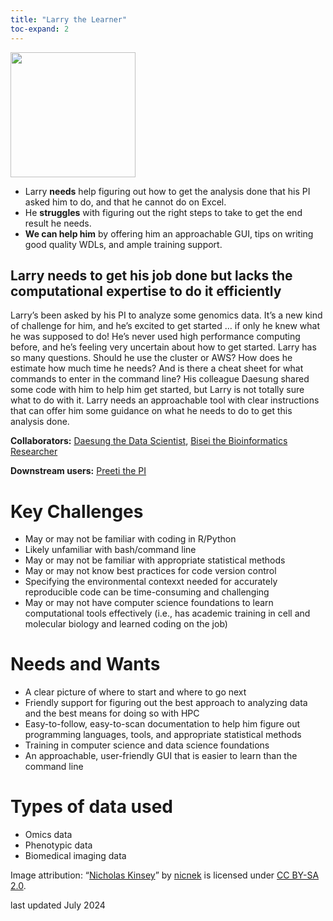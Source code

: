 ```yaml
---
title: "Larry the Learner"
toc-expand: 2
---
```


::: grid
::: {.g-col-12 .g-col-xl-3}
<img src="/img/larry.jpg" width="200" height="200"/>
:::

::: {.g-col-12 .g-col-xl-8}
-   Larry **needs** help figuring out how to get the analysis done that his PI asked him to do, and that he cannot do on Excel.
-   He **struggles** with figuring out the right steps to take to get the end result he needs.
-   **We can help him** by offering him an approachable GUI, tips on writing good quality WDLs, and ample training support.
:::
:::

::: lightblue-highlight
## Larry needs to get his job done but lacks the computational expertise to do it efficiently

Larry's been asked by his PI to analyze some genomics data. It's a new kind of challenge for him, and he's excited to get started ... if only he knew what he was supposed to do! He's never used high performance computing before, and he's feeling very uncertain about how to get started. Larry has so many questions. Should he use the cluster or AWS? How does he estimate how much time he needs? And is there a cheat sheet for what commands to enter in the command line? His colleague Daesung shared some code with him to help him get started, but Larry is not totally sure what to do with it. Larry needs an approachable tool with clear instructions that can offer him some guidance on what he needs to do to get this analysis done.
:::

::: darkblue-highlight
**Collaborators:** [Daesung the Data Scientist](/family/proof/daesung-the-data-scientist.html), [Bisei the Bioinformatics Researcher](/family/proof/bisei-the-bioinformatics-researcher.html) 

**Downstream users:** [Preeti the PI](/family/proof/preeti-the-pi.html)
:::

# Key Challenges

-   May or may not be familiar with coding in R/Python
-   Likely unfamiliar with bash/command line
-   May or may not be familiar with appropriate statistical methods
-   May or may not know best practices for code version control
-   Specifying the environmental contexxt needed for accurately reproducible code can be time-consuming and challenging
-   May or may not have computer science foundations to learn computational tools effectively (i.e., has academic training in cell and molecular biology and learned coding on the job)

# Needs and Wants

-   A clear picture of where to start and where to go next
-   Friendly support for figuring out the best approach to analyzing data and the best means for doing so with HPC
-   Easy-to-follow, easy-to-scan documentation to help him figure out programming languages, tools, and appropriate statistical methods
-   Training in computer science and data science foundations
-   An approachable, user-friendly GUI that is easier to learn than the command line

# Types of data used

-   Omics data
-   Phenotypic data
-   Biomedical imaging data

<div>

Image attribution: "[Nicholas Kinsey](https://www.flickr.com/photos/91606868@N08/8359632184)" by [nicnek](https://www.flickr.com/photos/91606868@N08) is licensed under [CC BY-SA 2.0](https://creativecommons.org/licenses/by-sa/2.0/?ref=openverse).

</div>
<div>

last updated July 2024

</div>
